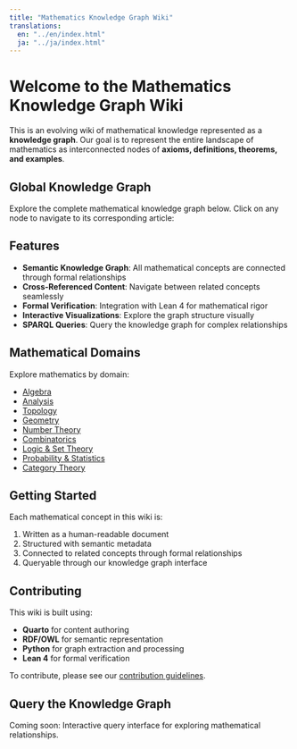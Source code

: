 ```yaml
---
title: "Mathematics Knowledge Graph Wiki"
translations:
  en: "../en/index.html"
  ja: "../ja/index.html"
---
```


# Welcome to the Mathematics Knowledge Graph Wiki

This is an evolving wiki of mathematical knowledge represented as a **knowledge graph**. Our goal is to represent the entire landscape of mathematics as interconnected nodes of **axioms, definitions, theorems, and examples**.

## Global Knowledge Graph

Explore the complete mathematical knowledge graph below. Click on any node to navigate to its corresponding article:

::: {.graph-viz data-id="global-graph" data-width="100%" data-height="600"}
:::

## Features

- **Semantic Knowledge Graph**: All mathematical concepts are connected through formal relationships
- **Cross-Referenced Content**: Navigate between related concepts seamlessly
- **Formal Verification**: Integration with Lean 4 for mathematical rigor
- **Interactive Visualizations**: Explore the graph structure visually
- **SPARQL Queries**: Query the knowledge graph for complex relationships

## Mathematical Domains

Explore mathematics by domain:

- [Algebra](content/en/algebra/index.qmd)
- [Analysis](content/en/analysis/index.qmd)
- [Topology](content/en/topology/index.qmd)
- [Geometry](content/en/geometry/index.qmd)
- [Number Theory](content/en/number-theory/index.qmd)
- [Combinatorics](content/en/combinatorics/index.qmd)
- [Logic & Set Theory](content/en/logic-set-theory/index.qmd)
- [Probability & Statistics](content/en/probability-statistics/index.qmd)
- [Category Theory](content/en/category-theory/index.qmd)

## Getting Started

Each mathematical concept in this wiki is:

1. Written as a human-readable document
2. Structured with semantic metadata
3. Connected to related concepts through formal relationships
4. Queryable through our knowledge graph interface

## Contributing

This wiki is built using:

- **Quarto** for content authoring
- **RDF/OWL** for semantic representation
- **Python** for graph extraction and processing
- **Lean 4** for formal verification

To contribute, please see our [contribution guidelines](nav/en/contributing.qmd).

## Query the Knowledge Graph

Coming soon: Interactive query interface for exploring mathematical relationships.
